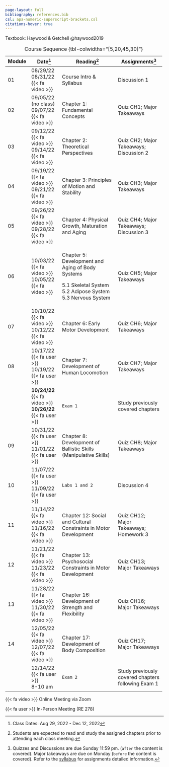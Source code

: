 ```yaml
---
page-layout: full
bibliography: references.bib
csl: apa-numeric-superscript-brackets.csl
citations-hover: true
---
```


Textbook: Haywood & Getchell @haywood2019

+-----------+----------------------------------+------------------------------------------------------------------+----------------------------------------------------+
| Module    | Date[^1]                         | Reading[^2]                                                      | Assignments[^3]                                    |
+===========+==================================+==================================================================+====================================================+
| 01        | 08/29/22\                        | Course Intro & Syllabus                                          | Discussion 1                                       |
|           | 08/31/22 {{< fa video >}}        |                                                                  |                                                    |
+-----------+----------------------------------+------------------------------------------------------------------+----------------------------------------------------+
| 02        | 09/05/22 (no class)\             | Chapter 1: Fundamental Concepts                                  | Quiz CH1; Major Takeaways                          |
|           | 09/07/22 {{< fa video >}}        |                                                                  |                                                    |
+-----------+----------------------------------+------------------------------------------------------------------+----------------------------------------------------+
| 03        | 09/12/22 {{< fa video >}}\       | Chapter 2: Theoretical Perspectives                              | Quiz CH2; Major Takeaways; Discussion 2            |
|           | 09/14/22 {{< fa video >}}        |                                                                  |                                                    |
+-----------+----------------------------------+------------------------------------------------------------------+----------------------------------------------------+
| 04        | 09/19/22 {{< fa video >}}\       | Chapter 3: Principles of Motion and Stability                    | Quiz CH3; Major Takeaways                          |
|           | 09/21/22 {{< fa video >}}        |                                                                  |                                                    |
+-----------+----------------------------------+------------------------------------------------------------------+----------------------------------------------------+
| 05        | 09/26/22 {{< fa video >}}\       | Chapter 4: Physical Growth, Maturation and Aging                 | Quiz CH4; Major Takeaways; Discussion 3            |
|           | 09/28/22 {{< fa video >}}        |                                                                  |                                                    |
+-----------+----------------------------------+------------------------------------------------------------------+----------------------------------------------------+
| 06        | 10/03/22 {{< fa video >}}\       | Chapter 5: Development and Aging of Body Systems                 | Quiz CH5; Major Takeaways                          |
|           | 10/05/22 {{< fa video >}}        |                                                                  |                                                    |
|           |                                  | 5.1 Skeletal System\                                             |                                                    |
|           |                                  | 5.2 Adipose System\                                              |                                                    |
|           |                                  | 5.3 Nervous System                                               |                                                    |
+-----------+----------------------------------+------------------------------------------------------------------+----------------------------------------------------+
| 07        | 10/10/22 {{< fa video >}}\       | Chapter 6: Early Motor Development                               | Quiz CH6; Major Takeaways                          |
|           | 10/12/22 {{< fa video >}}        |                                                                  |                                                    |
+-----------+----------------------------------+------------------------------------------------------------------+----------------------------------------------------+
| 08        | 10/17/22 {{< fa user >}}\        | Chapter 7: Development of Human Locomotion                       | Quiz CH7; Major Takeaways                          |
|           | 10/19/22 {{< fa user >}}         |                                                                  |                                                    |
+-----------+----------------------------------+------------------------------------------------------------------+----------------------------------------------------+
|           | **10/24/22** {{< fa video >}}**\ | `Exam 1`                                                         | Study previously covered chapters                  |
|           | 10/26/22** {{< fa user >}}       |                                                                  |                                                    |
+-----------+----------------------------------+------------------------------------------------------------------+----------------------------------------------------+
| 09        | 10/31/22 {{< fa user >}}\        | Chapter 8: Development of Ballistic Skills (Manipulative Skills) | Quiz CH8; Major Takeaways                          |
|           | 11/01/22 {{< fa user >}}         |                                                                  |                                                    |
+-----------+----------------------------------+------------------------------------------------------------------+----------------------------------------------------+
| 10        | 11/07/22 {{< fa user >}}\        | `Labs 1 and 2`                                                   | Discussion 4                                       |
|           | 11/09/22 {{< fa user >}}         |                                                                  |                                                    |
+-----------+----------------------------------+------------------------------------------------------------------+----------------------------------------------------+
| 11        | 11/14/22 {{< fa video >}}\       | Chapter 12: Social and Cultural Constraints in Motor Development | Quiz CH12; Major Takeaways; Homework 3             |
|           | 11/16/22 {{< fa video >}}        |                                                                  |                                                    |
+-----------+----------------------------------+------------------------------------------------------------------+----------------------------------------------------+
| 12        | 11/21/22 {{< fa video >}}\       | Chapter 13: Psychosocial Constraints in Motor Development        | Quiz CH13; Major Takeaways                         |
|           | 11/23/22 {{< fa video >}}        |                                                                  |                                                    |
+-----------+----------------------------------+------------------------------------------------------------------+----------------------------------------------------+
| 13        | 11/28/22 {{< fa video >}}\       | Chapter 16: Development of Strength and Flexibility              | Quiz CH16; Major Takeaways                         |
|           | 11/30/22 {{< fa video >}}\       |                                                                  |                                                    |
+-----------+----------------------------------+------------------------------------------------------------------+----------------------------------------------------+
| 14        | 12/05/22 {{< fa video >}}\       | Chapter 17: Development of Body Composition                      | Quiz CH17; Major Takeaways                         |
|           | 12/07/22 {{< fa video >}}        |                                                                  |                                                    |
+-----------+----------------------------------+------------------------------------------------------------------+----------------------------------------------------+
|           | 12/14/22 {{< fa user >}}\        | `Exam 2`                                                         | Study previously covered chapters following Exam 1 |
|           | 8-10 am                          |                                                                  |                                                    |
+-----------+----------------------------------+------------------------------------------------------------------+----------------------------------------------------+

: Course Sequence {tbl-colwidths="\[5,20,45,30\]"}

[^1]: Class Dates: Aug 29, 2022 - Dec 12, 2022

[^2]: Students are expected to read and study the assigned chapters prior to attending each class meeting.

[^3]: Quizzes and Discussions are due Sunday 11:59 pm. (`after` the content is covered). Major takeaways are due on Monday (`before` the content is covered). Refer to the [syllabus](syllabus.qmd) for assignments detailed information.

{{< fa video >}} Online Meeting via Zoom

{{< fa user >}} In-Person Meeting (RE 278)
